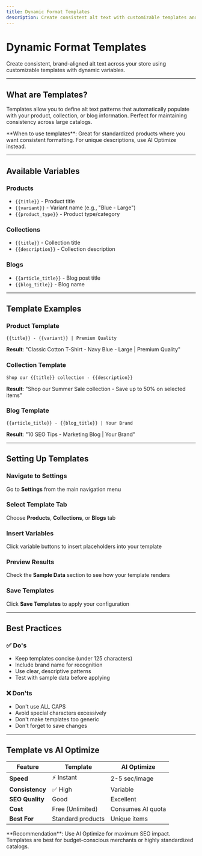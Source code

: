 ```yaml
---
title: Dynamic Format Templates
description: Create consistent alt text with customizable templates and variables
---
```



# Dynamic Format Templates

Create consistent, brand-aligned alt text across your store using customizable templates with dynamic variables.

---

## What are Templates?

Templates allow you to define alt text patterns that automatically populate with your product, collection, or blog information. Perfect for maintaining consistency across large catalogs.

<Callout type="info">
**When to use templates**: Great for standardized products where you want consistent formatting. For unique descriptions, use AI Optimize instead.
</Callout>

---

## Available Variables

### Products
- `{{title}}` - Product title
- `{{variant}}` - Variant name (e.g., "Blue - Large")
- `{{product_type}}` - Product type/category

### Collections
- `{{title}}` - Collection title
- `{{description}}` - Collection description

### Blogs
- `{{article_title}}` - Blog post title
- `{{blog_title}}` - Blog name

---

## Template Examples

### Product Template
```
{{title}} - {{variant}} | Premium Quality
```
**Result**: "Classic Cotton T-Shirt - Navy Blue - Large | Premium Quality"

### Collection Template
```
Shop our {{title}} collection - {{description}}
```
**Result**: "Shop our Summer Sale collection - Save up to 50% on selected items"

### Blog Template
```
{{article_title}} - {{blog_title}} | Your Brand
```
**Result**: "10 SEO Tips - Marketing Blog | Your Brand"

---

## Setting Up Templates

<Steps>

### Navigate to Settings
Go to **Settings** from the main navigation menu

### Select Template Tab
Choose **Products**, **Collections**, or **Blogs** tab

### Insert Variables
Click variable buttons to insert placeholders into your template

### Preview Results
Check the **Sample Data** section to see how your template renders

### Save Templates
Click **Save Templates** to apply your configuration

</Steps>

---

## Best Practices

### ✅ Do's
- Keep templates concise (under 125 characters)
- Include brand name for recognition
- Use clear, descriptive patterns
- Test with sample data before applying

### ❌ Don'ts
- Don't use ALL CAPS
- Avoid special characters excessively
- Don't make templates too generic
- Don't forget to save changes

---

## Template vs AI Optimize

| Feature | Template | AI Optimize |
|---------|----------|-------------|
| **Speed** | ⚡ Instant | 2-5 sec/image |
| **Consistency** | ✅ High | Variable |
| **SEO Quality** | Good | Excellent |
| **Cost** | Free (Unlimited) | Consumes AI quota |
| **Best For** | Standard products | Unique items |

<Callout type="warn">
**Recommendation**: Use AI Optimize for maximum SEO impact. Templates are best for budget-conscious merchants or highly standardized catalogs.
</Callout>
